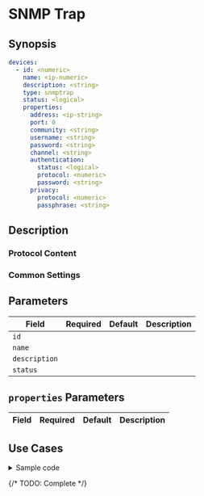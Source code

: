 # SNMP Trap

## Synopsis

```yaml
devices:
  - id: <numeric>
    name: <ip-numeric>
    description: <string>
    type: snmptrap
    status: <logical>
    properties:
      address: <ip-string>
      port: 0
      community: <string>
      username: <string>
      password: <string>
      channel: <string>
      authentication:
        status: <logical>
        protocol: <numeric>
        password: <string>
      privacy:
        protocol: <numeric>
        passphrase: <string>
```

## Description

### Protocol Content

### Common Settings

<dl>
</dl>

## Parameters

|Field|Required|Default|Description|
|---|---|---|---|
|`id`||||
|`name`||||
|`description`||||
|`status`||||

## `properties` Parameters

|Field|Required|Default|Description|
|---|---|---|---|

## Use Cases

<details>
<summary>Sample code</summary>
```yaml
```
</details>

{/* TODO: Complete */}
